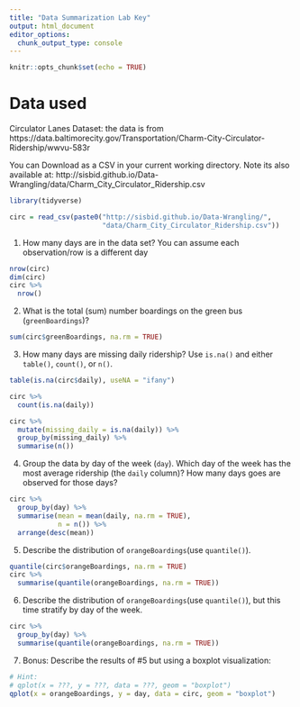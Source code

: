 ```yaml
---
title: "Data Summarization Lab Key"
output: html_document
editor_options: 
  chunk_output_type: console
---
```


```r
knitr::opts_chunk$set(echo = TRUE)
```

# Data used

Circulator Lanes Dataset: the data is from https://data.baltimorecity.gov/Transportation/Charm-City-Circulator-Ridership/wwvu-583r

You can Download as a CSV in your current working directory.  Note its also available at:  http://sisbid.github.io/Data-Wrangling/data/Charm_City_Circulator_Ridership.csv

```r
library(tidyverse)

circ = read_csv(paste0("http://sisbid.github.io/Data-Wrangling/",
                       "data/Charm_City_Circulator_Ridership.csv"))
```

1. How many days are in the data set?  You can assume each observation/row is a different day

```r
nrow(circ)
dim(circ)
circ %>% 
  nrow()
```

2. What is the total (sum) number boardings on the green bus (`greenBoardings`)?

```r
sum(circ$greenBoardings, na.rm = TRUE)
```

3. How many days are missing daily ridership?  Use `is.na()` and either `table()`, `count()`, or `n()`.
   
```r
table(is.na(circ$daily), useNA = "ifany")

circ %>% 
  count(is.na(daily))

circ %>% 
  mutate(missing_daily = is.na(daily)) %>% 
  group_by(missing_daily) %>% 
  summarise(n())
```

4. Group the data by day of the week (`day`). Which day of the week has the most average ridership (the `daily` column)?  How many days goes are observed for those days?

```r
circ %>% 
  group_by(day) %>% 
  summarise(mean = mean(daily, na.rm = TRUE),
            n = n()) %>% 
  arrange(desc(mean)) 
```


5. Describe the distribution of `orangeBoardings`(use `quantile()`).

```r
quantile(circ$orangeBoardings, na.rm = TRUE)
circ %>% 
  summarise(quantile(orangeBoardings, na.rm = TRUE))
```

6. Describe the distribution of `orangeBoardings`(use `quantile()`), but this time stratify by day of the week.

```r
circ %>% 
  group_by(day) %>% 
  summarise(quantile(orangeBoardings, na.rm = TRUE))
```

7.  Bonus: Describe the results of #5 but using a boxplot visualization:

```r
# Hint:
# qplot(x = ???, y = ???, data = ???, geom = "boxplot")
qplot(x = orangeBoardings, y = day, data = circ, geom = "boxplot")
```
